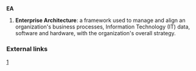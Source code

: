 ==={{acronym}}===
'''EA'''

# {{computing}} '''Enterprise Architecture''': a framework used to manage and align an organization's business processes, Information Technology (IT) data, software and hardware, with the organization's overall strategy. 

===External links===
{{pedialite}}
[http://en.wikipedia.org/wiki/Enterprise_architecture]